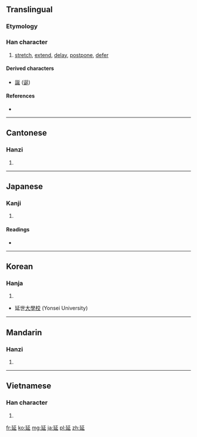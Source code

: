 ==Translingual==

===Etymology===
{{Han compound|丿|㢟|c1=p|c2=s|ls=psc}}

===Han character===
{{Han char|rn=54|rad=廴|as=04|sn=7|four=1240<sub>1</sub>|canj=弓大竹卜一 (NKHYM), 弓大竹卜女 (NKHYV)|ids=⿺[[廴]]⿱[[丿]][[止]]}}

# [[stretch]], [[extend]], [[delay]], [[postpone]], [[defer]]

====Derived characters====
* [[誕]] ([[诞]])

====References====
* {{Han ref|kx=0352.300|dkj=09569|dj=0666.180|hdz=10404.010|uh=5EF6|ud=24310|bh=A9B5|bd=43445}}

----

==Cantonese==

===Hanzi===
{{yue-hanzi|jyut=[[jin4]]|y=yin4}}

# {{defn|lang=yue|sort=廴04}}

----

==Japanese==

===Kanji===
{{ja-kanji|grade=6|rs=廴04}}

# {{defn|lang=ja|sort=廴04}}

====Readings====
* {{ja-readings|on=[[えん]] (en)|kun=[[のびる]] (nobiru), [[のばす]] (nobasu)|nanori=[[のぶ]] (nobu)}}

----

==Korean==

===Hanja===
{{ko-hanja|hangeul=연|rv=yeon|mr=yŏn}}

# {{defn|lang=ko|sort=廴04}}
* 延世[[大學校]] (Yonsei University)

----

==Mandarin==

===Hanzi===
{{cmn-hanzi|pin=[[yán]] ([[yan2]])|wg=yen<sup>2</sup>}}

# {{defn|lang=cmn|sort=廴04}}

----

==Vietnamese==

===Han character===
{{vi-hantu|[[diên]], [[dang]], [[dan]]|rs=廴04}}

# {{defn|lang=vi|sort=廴04}}

[[fr:延]]
[[ko:延]]
[[mg:延]]
[[ja:延]]
[[pl:延]]
[[zh:延]]